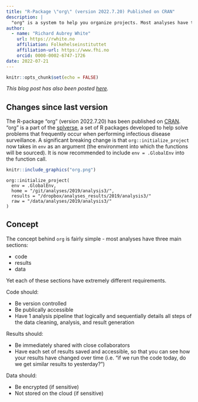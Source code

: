 ```yaml
---
title: "R-Package \"org\" (version 2022.7.20) Published on CRAN"
description: |
  "org" is a system to help you organize projects. Most analyses have three (or more) main sections: code, results, and data, each with different requirements (version control/sharing/encryption). You provide folder locations and 'org' helps you take care of the details.
author:
  - name: "Richard Aubrey White"
    url: https://rwhite.no
    affiliation: Folkehelseinstituttet
    affiliation-url: https://www.fhi.no
    orcid: 0000-0002-6747-1726
date: 2022-07-21
---
```


```r
knitr::opts_chunk$set(echo = FALSE)
```

*This blog post has also been posted [here](https://docs.sykdomspulsen.no/posts/2022-07-21-org-version-2022-7-20-published-on-cran/).*

## Changes since last version

The R-package "org" (version 2022.7.20) has been published on [CRAN](https://cran.r-project.org/web/packages/org/index.html). "org" is a part of the [splverse](https://docs.sykdomspulsen.no/packages.html), a set of R packages developed to help solve problems that frequently occur when performing infectious disease surveillance. A significant breaking change is that `org::initialize_project` now takes in `env` as an argument (the environment into which the functions will be sourced). It is now recommended to include `env = .GlobalEnv` into the function call.

<aside>
```r
knitr::include_graphics("org.png")
```
</aside>

```
org::initialize_project(
  env = .GlobalEnv,
  home = "/git/analyses/2019/analysis3/",
  results = "/dropbox/analyses_results/2019/analysis3/"
  raw = "/data/analyses/2019/analysis3/"
)
```

## Concept 

The concept behind `org` is fairly simple - most analyses have three main sections:

- code
- results
- data

Yet each of these sections have extremely different requirements.

Code should:

- Be version controlled
- Be publically accessible
- Have 1 analysis pipeline that logically and sequentially details all steps of the data cleaning, analysis, and result generation

Results should:

- Be immediately shared with close collaborators
- Have each set of results saved and accessible, so that you can see how your results have changed over time (i.e. "if we run the code today, do we get similar results to yesterday?")

Data should:

- Be encrypted (if sensitive)
- Not stored on the cloud (if sensitive)
